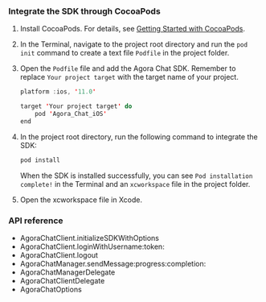 <PlatformWrapper platform="ios">

### Integrate the SDK through CocoaPods

1. Install CocoaPods. For details, see [Getting Started with CocoaPods](https://guides.cocoapods.org/using/getting-started.html#getting-started).

1. In the Terminal, navigate to the project root directory and run the `pod init` command to create a text file `Podfile` in the project folder.

1. Open the `Podfile` file and add the Agora Chat SDK. Remember to replace `Your project target` with the target name of your project.

   ```swift
   platform :ios, '11.0'

   target 'Your project target' do
       pod 'Agora_Chat_iOS'
   end
   ```
1. In the project root directory, run the following command to integrate the SDK:

   ```swift
   pod install
   ```

   When the SDK is installed successfully, you can see `Pod installation complete!` in the Terminal and an `xcworkspace` file in the project folder.

1. Open the xcworkspace file in Xcode.

### API reference

- <Link to="{{Global.CHAT_SDK_API_IOS}}/interface_agora_chat_client.html#aa628257db8692884cc69e39cc6d7a58b">AgoraChatClient.initializeSDKWithOptions</Link>

- <Link to="{{Global.CHAT_SDK_API_IOS}}/interface_agora_chat_client.html#a504a9bef378815cb0da3f35a559db4a8">AgoraChatClient.loginWithUsername:token:</Link>

- <Link to="{{Global.CHAT_SDK_API_IOS}}/interface_agora_chat_client.html#a71bb810fe29f67741fe820811370c809">AgoraChatClient.logout</Link>

- <Link to="{{Global.CHAT_SDK_API_IOS}}/protocol_i_agora_chat_manager-p.html#a78bad292be9cd44c08df18e557b9939a">AgoraChatManager.sendMessage:progress:completion:</Link>

- <Link to="{{Global.CHAT_SDK_API_IOS}}/protocol_agora_chat_manager_delegate-p.html">AgoraChatManagerDelegate</Link>

- <Link to="{{Global.CHAT_SDK_API_IOS}}/protocol_agora_chat_client_delegate-p.html">AgoraChatClientDelegate</Link>

- <Link to="{{Global.CHAT_SDK_API_IOS}}/interface_agora_chat_options.html">AgoraChatOptions</Link>

</PlatformWrapper>
